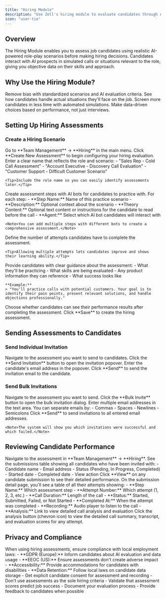 ```yaml
---
title: "Hiring Module"
description: "Use Zell's hiring module to evaluate candidates through AI-powered simulations"
icon: "user-tie"
---
```


## Overview

The Hiring Module enables you to assess job candidates using realistic AI-powered role-play scenarios before making hiring decisions. Candidates interact with AI prospects in simulated calls or situations relevant to the role, giving you objective data on their skills and approach.

## Why Use the Hiring Module?

<CardGroup cols={2}>
  <Card title="Objective Assessment" icon="scale-balanced">
    Remove bias with standardized scenarios and AI evaluation criteria.
  </Card>

  <Card title="Real-World Simulation" icon="briefcase">
    See how candidates handle actual situations they'll face on the job.
  </Card>

  <Card title="Time Efficiency" icon="clock">
    Screen more candidates in less time with automated simulations.
  </Card>

  <Card title="Better Hiring Decisions" icon="check-circle">
    Make data-driven choices based on performance, not just interviews.
  </Card>
</CardGroup>

## Setting Up Hiring Assessments

### Create a Hiring Scenario

<Steps>
  <Step title="Navigate to Hiring">
    Go to **Team Management** → **Hiring** in the main menu.
  </Step>

  <Step title="Create Assessment">
    Click **Create New Assessment** to begin configuring your hiring evaluation.
  </Step>

  <Step title="Name the Assessment">
    Enter a clear name that reflects the role and scenario:
    - "Sales Rep - Cold Call Assessment"
    - "Account Executive - Discovery Call Evaluation"
    - "Customer Support - Difficult Customer Scenario"

    <Tip>Include the role name so you can easily identify assessments later.</Tip>
  </Step>

  <Step title="Add Steps">
    Create assessment steps with AI bots for candidates to practice with. For each step:
    - **Step Name:** Name of this practice scenario
    - **Description:** Optional context about the scenario
    - **Theory Content:** Optional text content or instructions for the candidate to read before the call
    - **Agent:** Select which AI bot candidates will interact with

    <Note>You can add multiple steps with different bots to create a comprehensive assessment.</Note>
  </Step>

  <Step title="Set Attempts">
    Define the number of attempts candidates have to complete the assessment.

    <Tip>Allowing multiple attempts lets candidates improve and shows their learning ability.</Tip>
  </Step>

  <Step title="Add Instructions">
    Provide candidates with clear guidance about the assessment:
    - What they'll be practicing
    - What skills are being evaluated
    - Any product information they can reference
    - What success looks like

    **Example:**
    > "You'll practice calls with potential customers. Your goal is to identify their pain points, present relevant solutions, and handle objections professionally."
  </Step>

  <Step title="Show Results to Candidate">
    Choose whether candidates can see their performance results after completing the assessment.
  </Step>

  <Step title="Save Assessment">
    Click **Save** to create the hiring assessment.
  </Step>
</Steps>

## Sending Assessments to Candidates

### Send Individual Invitation

<Steps>
  <Step title="Open Assessment">
    Navigate to the assessment you want to send to candidates.
  </Step>

  <Step title="Click Send Invitation">
    Click the **Send Invitation** button to open the invitation popover.
  </Step>

  <Step title="Enter Email">
    Enter the candidate's email address in the popover.
  </Step>

  <Step title="Send">
    Click **Send** to send the invitation email to the candidate.
  </Step>
</Steps>

### Send Bulk Invitations

<Steps>
  <Step title="Open Assessment">
    Navigate to the assessment you want to send.
  </Step>

  <Step title="Click Bulk Invite">
    Click the **Bulk Invite** button to open the bulk invitation dialog.
  </Step>

  <Step title="Enter Emails">
    Enter multiple email addresses in the text area. You can separate emails by:
    - Commas
    - Spaces
    - Newlines
    - Semicolons
  </Step>

  <Step title="Send Invitations">
    Click **Send** to send invitations to all entered email addresses.

    <Note>The system will show you which invitations were successful and which failed.</Note>
  </Step>
</Steps>

## Reviewing Candidate Performance

<Steps>
  <Step title="Open Assessment">
    Navigate to the assessment in **Team Management** → **Hiring**.
  </Step>

  <Step title="View Submissions Table">
    See the submissions table showing all candidates who have been invited with:
    - Candidate name
    - Email address
    - Status (Pending, In Progress, Completed)
    - Started date
    - Completed date
    - View action
  </Step>

  <Step title="Click View on a Submission">
    Click **View** on any candidate submission to see their detailed performance.
  </Step>

  <Step title="Review Attempts">
    On the submission detail page, you'll see a table of all their attempts showing:
    - **Step Name:** Which assessment step
    - **Attempt Number:** Which attempt (1, 2, 3, etc.)
    - **Call Duration:** Length of the call
    - **Status:** Started, Submitted, Failed, or Not Started
    - **Completed At:** When the attempt was completed
    - **Recording:** Audio player to listen to the call
    - **Analysis:** Link to view detailed call analysis and evaluation
  </Step>

  <Step title="View Call Analysis">
    Click the analysis button (chevron icon) to view the detailed call summary, transcript, and evaluation scores for any attempt.
  </Step>
</Steps>

## Privacy and Compliance

<Warning>
When using hiring assessments, ensure compliance with local employment laws:
- **GDPR (Europe):** Inform candidates about AI evaluation and data usage
- **EEOC (US):** Ensure assessments don't create adverse impact
- **Accessibility:** Provide accommodations for candidates with disabilities
- **Data Retention:** Follow local laws on candidate data storage
</Warning>

<Card title="Recommended Practices" icon="shield-check">
  - Get explicit candidate consent for assessment and recording
  - Don't use assessments as the sole hiring criteria
  - Validate that assessment scores predict job success
  - Document your evaluation process
  - Provide feedback to candidates when possible
</Card>